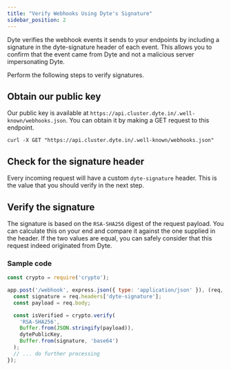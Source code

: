 ```yaml
---
title: "Verify Webhooks Using Dyte's Signature"
sidebar_position: 2
---
```


Dyte verifies the webhook events it sends to your endpoints by including a
signature in the dyte-signature header of each event. This allows you to confirm
that the event came from Dyte and not a malicious server impersonating Dyte.

Perform the following steps to verify signatures.

## Obtain our public key

Our public key is available at
`https://api.cluster.dyte.in/.well-known/webhooks.json`. You can obtain it by
making a GET request to this endpoint.

```
curl -X GET "https://api.cluster.dyte.in/.well-known/webhooks.json"
```

## Check for the signature header

Every incoming request will have a custom `dyte-signature` header. This is the
value that you should verify in the next step.

## Verify the signature

The signature is based on the `RSA-SHA256` digest of the request payload. You
can calculate this on your end and compare it against the one supplied in the
header. If the two values are equal, you can safely consider that this request
indeed originated from Dyte.

### Sample code

<Tabs>

<TabItem value="node" label="Node.js">

```js
const crypto = require('crypto');

app.post('/webhook', express.json({ type: 'application/json' }), (req, res) => {
  const signature = req.headers['dyte-signature'];
  const payload = req.body;

  const isVerified = crypto.verify(
    'RSA-SHA256',
    Buffer.from(JSON.stringify(payload)),
    dytePublicKey,
    Buffer.from(signature, 'base64')
  );
  // ... do further processing
});
```

</TabItem>

</Tabs>
